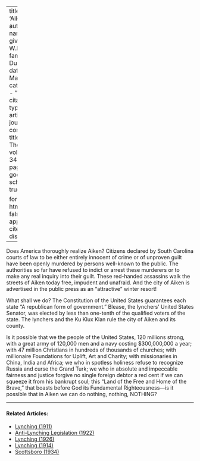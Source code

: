 
---
title: 'Aiken'
author:
  - name:
      given: W.E.B.
      family: Du Bois
date: Mar. 1927
categories: 
  - ""
citation: 
  type: article-journal
  container-title: The Crisis
  volume: 34
  issue: 1
  page: 34
google-scholar: true

format:
  html:
    toc: false
    appendix-cite-as: display
---




Does America thoroughly realize Aiken? Citizens declared by South Carolina courts of law to be either entirely innocent of crime or of unproven guilt have been openly murdered by persons well-known to the public. The authorities so far have refused to indict or arrest these murderers or to make any real inquiry into their guilt. These red-handed assassins walk the streets of Aiken today free, impudent and unafraid. And the city of Aiken is advertised in the public press as an "attractive" winter resort!

What shall we do? The Constitution of the United States guarantees each state "A republican form of government." Blease, the lynchers' United States Senator, was elected by less than one-tenth of the qualified voters of the state. The lynchers and the Ku Klux Klan rule the city of Aiken and its county.

Is it possible that we the people of the United States, 120 millions strong, with a great army of 120,000 men and a navy costing $300,000,000 a year; with 47 million Christians in hundreds of thousands of churches; with millionaire Foundations for Uplift, Art and Charity; with missionaries in China, India and Africa; we who in spotless holiness refuse to recognize Russia and curse the Grand Turk; we who in absolute and impeccable fairness and justice forgive no single foreign debtor a red cent if we can squeeze it from his bankrupt soul; this "Land of the Free and Home of the Brave," that boasts before God its Fundamental Righteousness---is it possible that in Aiken we can do nothing, nothing, NOTHING?

<!-- Similar articles start here -->
<div  class="clear-wrap"></div>
<hr>
#### Related Articles:

* [Lynching (1911)](/Volumes/02/04/lynching.html)
* [Anti-Lynching Legislation (1922)](/Volumes/22/01/anti-lynching_legislation.html)
* [Lynching (1926)](/Volumes/32/01/lynching.html)
* [Lynching (1914)](/Volumes/07/05/lynching.html)
* [Scottsboro (1934)](/Volumes/41/01/scottsboro.html)

<!-- Similar articles end here -->